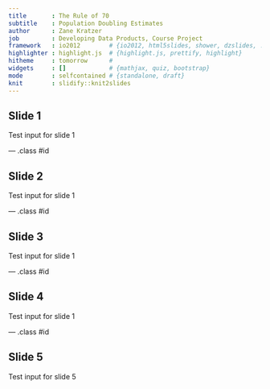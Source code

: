```yaml
---
title       : The Rule of 70
subtitle    : Population Doubling Estimates
author      : Zane Kratzer
job         : Developing Data Products, Course Project
framework   : io2012        # {io2012, html5slides, shower, dzslides, ...}
highlighter : highlight.js  # {highlight.js, prettify, highlight}
hitheme     : tomorrow      # 
widgets     : []            # {mathjax, quiz, bootstrap}
mode        : selfcontained # {standalone, draft}
knit        : slidify::knit2slides
---
```


## Slide 1

Test input for slide 1

--- .class #id 

## Slide 2

Test input for slide 1

--- .class #id 

## Slide 3

Test input for slide 1

--- .class #id

## Slide 4

Test input for slide 1

--- .class #id

## Slide 5

Test input for slide 5


